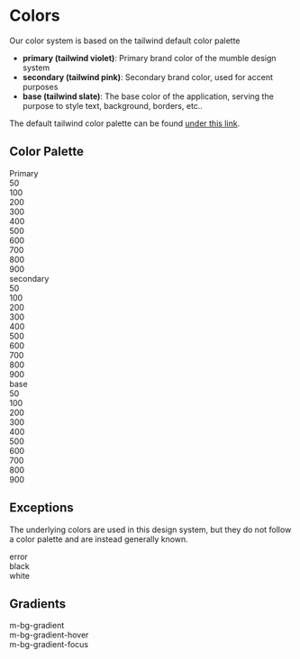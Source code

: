 
<Meta title="Foundation/Colors"/>

# Colors

Our color system is based on the tailwind default color palette


- **primary (tailwind violet)**: Primary brand color of the mumble design system
- **secondary (tailwind pink)**: Secondary brand color, used for accent purposes
- **base (tailwind slate)**: The base color of the application, serving the purpose to style text, background, borders, etc..

The default tailwind color palette can be found [under this link](https://tailwindcss.com/docs/customizing-colors#default-color-palette).

## Color Palette

<Unstyled>
    <div className="flex">
        <div className="w-[100px] gap-l">
            Primary
        </div>
        <div className="flex flex-wrap">
            <div className="flex-col">
                <div className="h-xxl w-xxl rounded mr-xs bg-primary-50"></div>
                <span>50</span>
            </div>
            <div className="flex-col">
                <div className="h-xxl w-xxl rounded mr-xs bg-primary-100"></div>
                <span>100</span>
            </div>
            <div className="flex-col">
                <div className="h-xxl w-xxl rounded mr-xs bg-primary-200"></div>
                <span>200</span>
            </div>
            <div className="flex-col">
                <div className="h-xxl w-xxl rounded mr-xs bg-primary-300"></div>
                <span>300</span>
            </div>
            <div className="flex-col">
                <div className="h-xxl w-xxl rounded mr-xs bg-primary-400"></div>
                <span>400</span>
            </div>
            <div className="flex-col">
                <div className="h-xxl w-xxl rounded mr-xs bg-primary-500"></div>
                <span>500</span>
            </div>
            <div className="flex-col">
                <div className="h-xxl w-xxl rounded mr-xs bg-primary-600"></div>
                <span>600</span>
            </div>
            <div className="flex-col">
                <div className="h-xxl w-xxl rounded mr-xs bg-primary-700"></div>
                <span>700</span>
            </div>
            <div className="flex-col">
                <div className="h-xxl w-xxl rounded mr-xs bg-primary-800"></div>
                <span>800</span>
            </div>
            <div className="flex-col">
                <div className="h-xxl w-xxl rounded mr-xs bg-primary-900"></div>
                <span>900</span>
            </div>
        </div>
    </div>
    <div className="flex pt-l">
        <div className="w-[100px] gap-l flex">
            secondary
        </div>
        <div className="flex flex-wrap">
            <div className="flex-col">
                <div className="h-xxl w-xxl rounded mr-xs bg-secondary-50"></div>
                <span>50</span>
            </div>
            <div className="flex-col">
                <div className="h-xxl w-xxl rounded mr-xs bg-secondary-100"></div>
                <span>100</span>
            </div>
            <div className="flex-col">
                <div className="h-xxl w-xxl rounded mr-xs bg-secondary-200"></div>
                <span>200</span>
            </div>
            <div className="flex-col">
                <div className="h-xxl w-xxl rounded mr-xs bg-secondary-300"></div>
                <span>300</span>
            </div>
            <div className="flex-col">
                <div className="h-xxl w-xxl rounded mr-xs bg-secondary-400"></div>
                <span>400</span>
            </div>
            <div className="flex-col">
                <div className="h-xxl w-xxl rounded mr-xs bg-secondary-500"></div>
                <span>500</span>
            </div>
            <div className="flex-col">
                <div className="h-xxl w-xxl rounded mr-xs bg-secondary-600"></div>
                <span>600</span>
            </div>
            <div className="flex-col">
                <div className="h-xxl w-xxl rounded mr-xs bg-secondary-700"></div>
                <span>700</span>
            </div>
            <div className="flex-col">
                <div className="h-xxl w-xxl rounded mr-xs bg-secondary-800"></div>
                <span>800</span>
            </div>
            <div className="flex-col">
                <div className="h-xxl w-xxl rounded mr-xs bg-secondary-900"></div>
                <span>900</span>
            </div>
        </div>
    </div>
    <div className="flex pt-l">
        <div className="w-[100px] gap-l flex">
            base
        </div>
        <div className="flex flex-wrap">
            <div className="flex-col">
                <div className="h-xxl w-xxl rounded mr-xs bg-base-50"></div>
                <span>50</span>
            </div>
            <div className="flex-col">
                <div className="h-xxl w-xxl rounded mr-xs bg-base-100"></div>
                <span>100</span>
            </div>
            <div className="flex-col">
                <div className="h-xxl w-xxl rounded mr-xs bg-base-200"></div>
                <span>200</span>
            </div>
            <div className="flex-col">
                <div className="h-xxl w-xxl rounded mr-xs bg-base-300"></div>
                <span>300</span>
            </div>
            <div className="flex-col">
                <div className="h-xxl w-xxl rounded mr-xs bg-base-400"></div>
                <span>400</span>
            </div>
            <div className="flex-col">
                <div className="h-xxl w-xxl rounded mr-xs bg-base-500"></div>
                <span>500</span>
            </div>
            <div className="flex-col">
                <div className="h-xxl w-xxl rounded mr-xs bg-base-600"></div>
                <span>600</span>
            </div>
            <div className="flex-col">
                <div className="h-xxl w-xxl rounded mr-xs bg-base-700"></div>
                <span>700</span>
            </div>
            <div className="flex-col">
                <div className="h-xxl w-xxl rounded mr-xs bg-base-800"></div>
                <span>800</span>
            </div>
            <div className="flex-col">
                <div className="h-xxl w-xxl rounded mr-xs bg-base-900"></div>
                <span>900</span>
            </div>
        </div>
    </div>
</Unstyled>

## Exceptions

The underlying colors are used in this design system, but they do not follow a color palette and are instead
generally known.

<Unstyled>
    <div className="flex flex-wrap gap-m">
        <div>
            <div className="h-xxl w-xxl rounded border-2 border-white bg-error"/>
            <span>error</span>
        </div>
        <div>
            <div className="h-xxl w-xxl rounded border-2 border-white bg-black"/>
            <span>black</span>
        </div>
        <div>
            <div className="h-xxl w-xxl rounded border-2 border-black bg-white"/>
            <span>white</span>
        </div>
    </div>
</Unstyled>

## Gradients

<Unstyled>
    <div className="flex flex-col gap-m">
        <div>
            <div className="h-xxl w-[150px] mb-bg-gradient rounded"></div>
            <span>m-bg-gradient</span>
        </div>
        <div>
            <div className="h-xxl w-[150px] mb-bg-gradient-hover rounded"></div>
            <span>m-bg-gradient-hover</span>
        </div>
        <div>
            <div className="h-xxl w-[150px] mb-bg-gradient-focus rounded"></div>
            <span>m-bg-gradient-focus</span>
        </div>
    </div>
</Unstyled>
